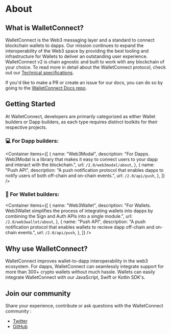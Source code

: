 
# About

## What is WalletConnect?

WalletConnect is the Web3 messaging layer and a standard to connect blockchain wallets to dapps. Our mission continues to expand the interoperability of the Web3 space by providing the best tooling and infrastructure for Wallets to deliver an outstanding user experience. WalletConnect v2 is chain agnostic and built to work with any blockchain of your choice. To read more in detail about the WalletConnect protocol, check out our [Technical specifications](./specs/readme.md).

If you'd like to make a PR or create an issue for our docs, you can do so by going to the [WalletConnect Docs repo](https://github.com/WalletConnect/walletconnect-docs).

## Getting Started

At WalletConnect, developers are primarily categorized as either Wallet builders or Dapp builders, as each type requires distinct toolkits for their respective projects.

### 💻 For Dapp builders:

<Container
  items={[
    {
      name: "Web3Modal",
      description:
        "For Dapps. Web3Modal is a library that makes it easy to connect users to your dapp and interact with the blockchain.",
      url: `/2.0/web3modal/about`,
    },
    {
      name: "Push API",
      description:
        "A push notification protocol that enables dapps to notify users of both off-chain and on-chain events.",
      url: `/2.0/api/push`,
    },
  ]}
/>

### 🔐 For Wallet builders:

<Container
  items={[
    {
      name: "Web3Wallet",
      description:
        "For Wallets. Web3Wallet simplifies the process of integrating wallets into dapps by combining the Sign and Auth APIs into a single module.",
      url: `/2.0/web3wallet/about`,
    },
    {
      name: "Push API",
      description:
        "A push notification protocol that enables wallets to recieve dapp off-chain and on-chain events.",
      url: `/2.0/api/push`,
    },
  ]}
/>

## Why use WalletConnect?

WalletConnect improves wallet-to-dapp interoperability in the web3 ecosystem. For dapps, WalletConnect can seamlessly integrate support for more than 300+ crypto wallets without much hassle. Wallets can easily integrate WalletConnect with our JavaScript, Swift or Kotlin SDK's.

## Join our community

Share your experience, contribute or ask questions with the WalletConnect community :

- [Twitter](https://twitter.com/walletconnect)
- [GitHub](https://github.com/orgs/WalletConnect/discussions/)
